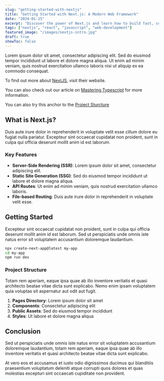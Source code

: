 ```yaml
---
slug: "getting-started-with-nextjs"
title: "Getting Started with Next.js: A Modern Web Framework"
date: "2024-01-15"
excerpt: "Discover the power of Next.js and learn how to build fast, scalable web applications with this comprehensive guide to the React-based framework."
tags: ["nextjs", "react", "javascript", "web-development"]
featured_image: "/images/nextjs-intro.jpg"
draft: true
showToc: false
---
```

Lorem ipsum dolor sit amet, consectetur adipiscing elit. Sed do eiusmod tempor incididunt ut labore et dolore magna aliqua. Ut enim ad minim veniam, quis nostrud exercitation ullamco laboris nisi ut aliquip ex ea commodo consequat.

To find out more about [NextJS](https://nextjs.org), visit their website.

You can also check out our article on [Mastering Typescript](/2024/02/02/mastering-typescript-best-practices/) for more information.

You can also try this anchor to the [Project Sturcture](#project-structure)

## What is Next.js?

Duis aute irure dolor in reprehenderit in voluptate velit esse cillum dolore eu fugiat nulla pariatur. Excepteur sint occaecat cupidatat non proident, sunt in culpa qui officia deserunt mollit anim id est laborum.

### Key Features

- **Server-Side Rendering (SSR)**: Lorem ipsum dolor sit amet, consectetur adipiscing elit.
- **Static Site Generation (SSG)**: Sed do eiusmod tempor incididunt ut labore et dolore magna aliqua.
- **API Routes**: Ut enim ad minim veniam, quis nostrud exercitation ullamco laboris.
- **File-based Routing**: Duis aute irure dolor in reprehenderit in voluptate velit esse.

## Getting Started

Excepteur sint occaecat cupidatat non proident, sunt in culpa qui officia deserunt mollit anim id est laborum. Sed ut perspiciatis unde omnis iste natus error sit voluptatem accusantium doloremque laudantium.

```bash
npx create-next-app@latest my-app
cd my-app
npm run dev
```

### Project Structure

Totam rem aperiam, eaque ipsa quae ab illo inventore veritatis et quasi architecto beatae vitae dicta sunt explicabo. Nemo enim ipsam voluptatem quia voluptas sit aspernatur aut odit aut fugit.

1. **Pages Directory**: Lorem ipsum dolor sit amet
2. **Components**: Consectetur adipiscing elit
3. **Public Assets**: Sed do eiusmod tempor incididunt
4. **Styles**: Ut labore et dolore magna aliqua

## Conclusion

Sed ut perspiciatis unde omnis iste natus error sit voluptatem accusantium doloremque laudantium, totam rem aperiam, eaque ipsa quae ab illo inventore veritatis et quasi architecto beatae vitae dicta sunt explicabo.

At vero eos et accusamus et iusto odio dignissimos ducimus qui blanditiis praesentium voluptatum deleniti atque corrupti quos dolores et quas molestias excepturi sint occaecati cupiditate non provident.